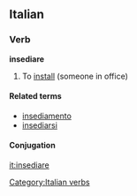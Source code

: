 ==Italian==

===Verb===
'''insediare''' {{transitive}}

# To [[install]] (someone in office)

====Related terms====
*[[insediamento]]
*[[insediarsi]]

====Conjugation====
{{it-conj-iare|insedi|avere}}

[[Category:Italian verbs]]

[[it:insediare]]
